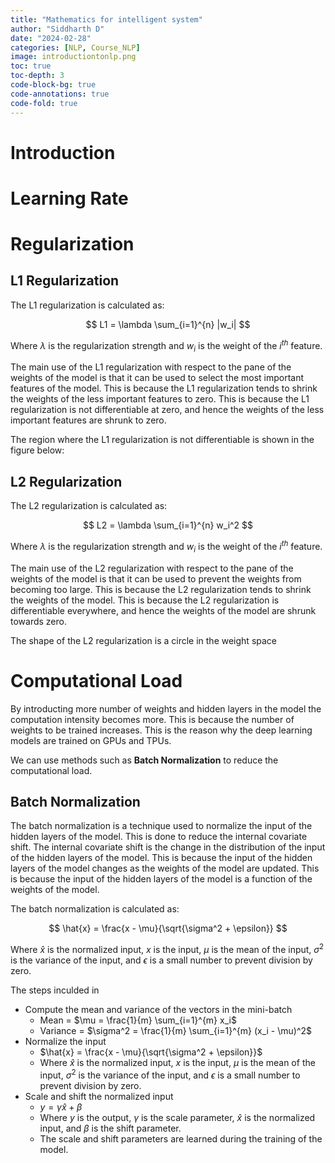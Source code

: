 ```yaml
---
title: "Mathematics for intelligent system"
author: "Siddharth D"
date: "2024-02-28"
categories: [NLP, Course_NLP]
image: introductiontonlp.png
toc: true
toc-depth: 3
code-block-bg: true
code-annotations: true
code-fold: true
---
```


# Introduction


# Learning Rate 

# Regularization 

## L1 Regularization

The L1 regularization is calculated as:

$$
L1 = \lambda \sum_{i=1}^{n} |w_i|
$$

Where $\lambda$ is the regularization strength and $w_i$ is the weight of the $i^{th}$ feature.

The main use of the L1 regularization with respect to the pane of the weights of the model is that it can be used to select the most important features of the model. This is because the L1 regularization tends to shrink the weights of the less important features to zero. This is because the L1 regularization is not differentiable at zero, and hence the weights of the less important features are shrunk to zero.

The region where the L1 regularization is not differentiable is shown in the figure below:

## L2 Regularization

The L2 regularization is calculated as:

$$
L2 = \lambda \sum_{i=1}^{n} w_i^2
$$

Where $\lambda$ is the regularization strength and $w_i$ is the weight of the $i^{th}$ feature.

The main use of the L2 regularization with respect to the pane of the weights of the model is that it can be used to prevent the weights from becoming too large. This is because the L2 regularization tends to shrink the weights of the model. This is because the L2 regularization is differentiable everywhere, and hence the weights of the model are shrunk towards zero.

The shape of the L2 regularization is a circle in the weight space

# Computational Load

By introducting more number of weights and hidden layers in the model the computation intensity becomes more. This is because the number of weights to be trained increases. This is the reason why the deep learning models are trained on GPUs and TPUs.

We can use methods such as **Batch Normalization** to reduce the computational load.

## Batch Normalization

The batch normalization is a technique used to normalize the input of the hidden layers of the model. This is done to reduce the internal covariate shift. The internal covariate shift is the change in the distribution of the input of the hidden layers of the model. This is because the input of the hidden layers of the model changes as the weights of the model are updated. This is because the input of the hidden layers of the model is a function of the weights of the model.

The batch normalization is calculated as:

$$
\hat{x} = \frac{x - \mu}{\sqrt{\sigma^2 + \epsilon}}
$$

Where $\hat{x}$ is the normalized input, $x$ is the input, $\mu$ is the mean of the input, $\sigma^2$ is the variance of the input, and $\epsilon$ is a small number to prevent division by zero.

The steps inculded in 

- Compute the mean and variance of the vectors in the mini-batch
  - Mean = $\mu = \frac{1}{m} \sum_{i=1}^{m} x_i$
  - Variance = $\sigma^2 = \frac{1}{m} \sum_{i=1}^{m} (x_i - \mu)^2$
- Normalize the input
  - $\hat{x} = \frac{x - \mu}{\sqrt{\sigma^2 + \epsilon}}$
  - Where $\hat{x}$ is the normalized input, $x$ is the input, $\mu$ is the mean of the input, $\sigma^2$ is the variance of the input, and $\epsilon$ is a small number to prevent division by zero.
- Scale and shift the normalized input
  - $y = \gamma \hat{x} + \beta$
  - Where $y$ is the output, $\gamma$ is the scale parameter, $\hat{x}$ is the normalized input, and $\beta$ is the shift parameter.
  - The scale and shift parameters are learned during the training of the model.

   